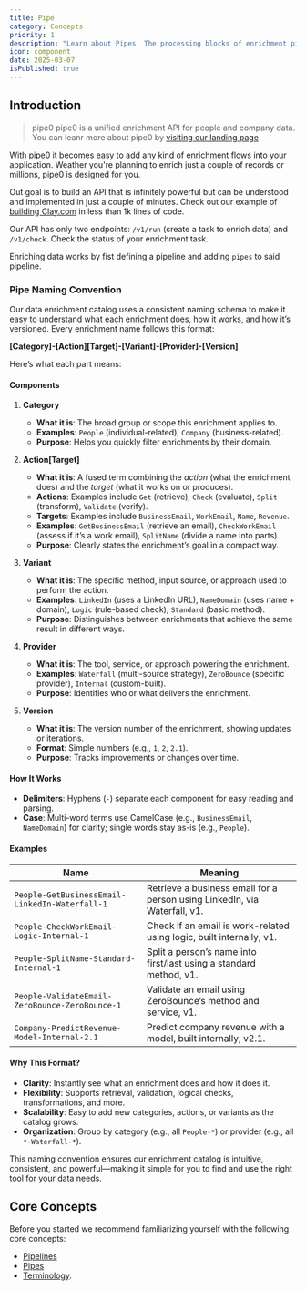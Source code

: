 ```yaml
---
title: Pipe
category: Concepts
priority: 1
description: "Learn about Pipes. The processing blocks of enrichment pipelines."
icon: component
date: 2025-03-07
isPublished: true
---
```


## Introduction

> pipe0 pipe0 is a unified enrichment API for people and company data. You can leanr more about pipe0 by [visiting our landing page](/)

With pipe0 it becomes easy to add any kind of enrichment flows into your application. Weather you're planning to enrich just a couple of records 
or millions, pipe0 is designed for you.

Out goal is to build an API that is infinitely powerful but can be understood and implemented in just a couple of minutes. Check out our example of [building Clay.com](https://google.com) in less than 1k lines of code.

Our API has only two endpoints: `/v1/run` (create a task to enrich data) and `/v1/check`. Check the status of your enrichment task.

Enriching data works by fist defining a pipeline and adding `pipes` to said pipeline.

### Pipe Naming Convention

Our data enrichment catalog uses a consistent naming schema to make it easy to understand what each enrichment does, how it works, and how it’s versioned. Every enrichment name follows this format:

**[Category]-[Action][Target]-[Variant]-[Provider]-[Version]**

Here’s what each part means:

#### Components
1. **Category**  
   - **What it is**: The broad group or scope this enrichment applies to.
   - **Examples**: `People` (individual-related), `Company` (business-related).
   - **Purpose**: Helps you quickly filter enrichments by their domain.

2. **Action[Target]**  
   - **What it is**: A fused term combining the *action* (what the enrichment does) and the *target* (what it works on or produces).
   - **Actions**: Examples include `Get` (retrieve), `Check` (evaluate), `Split` (transform), `Validate` (verify).
   - **Targets**: Examples include `BusinessEmail`, `WorkEmail`, `Name`, `Revenue`.
   - **Examples**: `GetBusinessEmail` (retrieve an email), `CheckWorkEmail` (assess if it’s a work email), `SplitName` (divide a name into parts).
   - **Purpose**: Clearly states the enrichment’s goal in a compact way.

3. **Variant**  
   - **What it is**: The specific method, input source, or approach used to perform the action.
   - **Examples**: `LinkedIn` (uses a LinkedIn URL), `NameDomain` (uses name + domain), `Logic` (rule-based check), `Standard` (basic method).
   - **Purpose**: Distinguishes between enrichments that achieve the same result in different ways.

4. **Provider**  
   - **What it is**: The tool, service, or approach powering the enrichment.
   - **Examples**: `Waterfall` (multi-source strategy), `ZeroBounce` (specific provider), `Internal` (custom-built).
   - **Purpose**: Identifies who or what delivers the enrichment.

5. **Version**  
   - **What it is**: The version number of the enrichment, showing updates or iterations.
   - **Format**: Simple numbers (e.g., `1`, `2`, `2.1`).
   - **Purpose**: Tracks improvements or changes over time.

#### How It Works
- **Delimiters**: Hyphens (`-`) separate each component for easy reading and parsing.
- **Case**: Multi-word terms use CamelCase (e.g., `BusinessEmail`, `NameDomain`) for clarity; single words stay as-is (e.g., `People`).

#### Examples
| Name                                   | Meaning                                                                 |
|----------------------------------------|-------------------------------------------------------------------------|
| `People-GetBusinessEmail-LinkedIn-Waterfall-1` | Retrieve a business email for a person using LinkedIn, via Waterfall, v1. |
| `People-CheckWorkEmail-Logic-Internal-1`       | Check if an email is work-related using logic, built internally, v1.     |
| `People-SplitName-Standard-Internal-1`         | Split a person’s name into first/last using a standard method, v1.       |
| `People-ValidateEmail-ZeroBounce-ZeroBounce-1` | Validate an email using ZeroBounce’s method and service, v1.            |
| `Company-PredictRevenue-Model-Internal-2.1`   | Predict company revenue with a model, built internally, v2.1.           |

#### Why This Format?
- **Clarity**: Instantly see what an enrichment does and how it does it.
- **Flexibility**: Supports retrieval, validation, logical checks, transformations, and more.
- **Scalability**: Easy to add new categories, actions, or variants as the catalog grows.
- **Organization**: Group by category (e.g., all `People-*`) or provider (e.g., all `*-Waterfall-*`).

This naming convention ensures our enrichment catalog is intuitive, consistent, and powerful—making it simple for you to find and use the right tool for your data needs.

## Core Concepts

Before you started we recommend familiarizing yourself with the following core concepts: 

- [Pipelines](/docs/pipeline)
- [Pipes](/docs/pipe-catalog)
- [Terminology](/docs/terminology).

